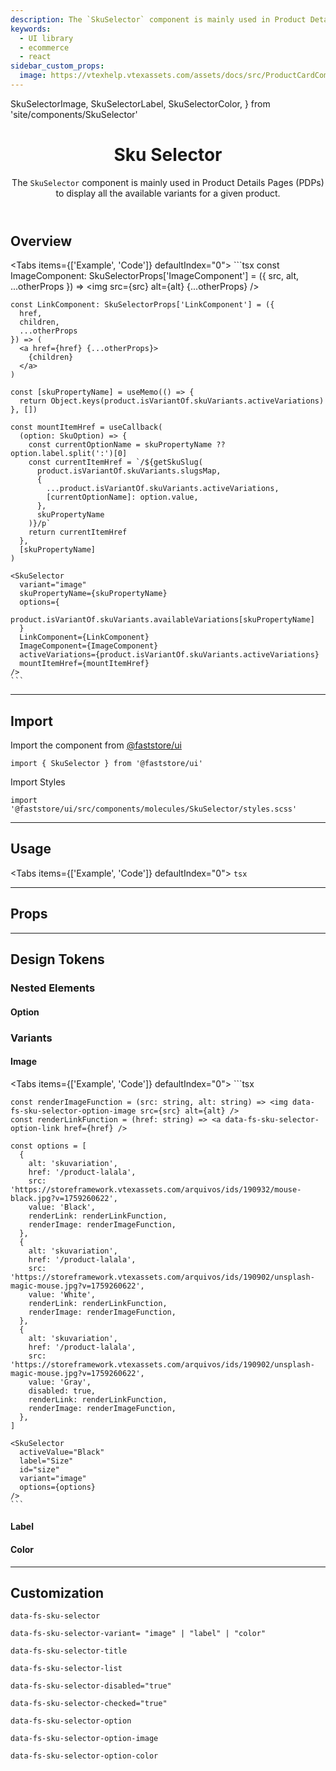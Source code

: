 ```yaml
---
description: The `SkuSelector` component is mainly used in Product Details Pages (PDPs) to display all the available variants for a given product.
keywords:
  - UI library
  - ecommerce
  - react
sidebar_custom_props:
  image: https://vtexhelp.vtexassets.com/assets/docs/src/ProductCardComponent___e6502d57cf7e5bf247f86b64577d4141.png
---
```


  SkuSelectorImage,
  SkuSelectorLabel,
  SkuSelectorColor,
} from 'site/components/SkuSelector'


<header>

# Sku Selector

The `SkuSelector` component is mainly used in Product Details Pages (PDPs) to display all the available variants for a given product.

</header>

## Overview

<Tabs items={['Example', 'Code']} defaultIndex="0">
  <Tab>
    <OverviewSection>
      <SkuSelectorImage />
    </OverviewSection>
  </Tab>
  <Tab>
    ```tsx
    const ImageComponent: SkuSelectorProps['ImageComponent'] = ({
      src,
      alt,
      ...otherProps
    }) => <img src={src} alt={alt} {...otherProps} />

    const LinkComponent: SkuSelectorProps['LinkComponent'] = ({
      href,
      children,
      ...otherProps
    }) => (
      <a href={href} {...otherProps}>
        {children}
      </a>
    )

    const [skuPropertyName] = useMemo(() => {
      return Object.keys(product.isVariantOf.skuVariants.activeVariations)
    }, [])

    const mountItemHref = useCallback(
      (option: SkuOption) => {
        const currentOptionName = skuPropertyName ?? option.label.split(':')[0]
        const currentItemHref = `/${getSkuSlug(
          product.isVariantOf.skuVariants.slugsMap,
          {
            ...product.isVariantOf.skuVariants.activeVariations,
            [currentOptionName]: option.value,
          },
          skuPropertyName
        )}/p`
        return currentItemHref
      },
      [skuPropertyName]
    )

    <SkuSelector
      variant="image"
      skuPropertyName={skuPropertyName}
      options={
        product.isVariantOf.skuVariants.availableVariations[skuPropertyName]
      }
      LinkComponent={LinkComponent}
      ImageComponent={ImageComponent}
      activeVariations={product.isVariantOf.skuVariants.activeVariations}
      mountItemHref={mountItemHref}
    />
    ```

  </Tab>
</Tabs>

---

## Import

Import the component from <a href="https://www.faststore.dev/reference/ui/get-started-faststore-ui">@faststore/ui</a>

```tsx
import { SkuSelector } from '@faststore/ui'
```

Import Styles

```tsx
import '@faststore/ui/src/components/molecules/SkuSelector/styles.scss'
```

---

## Usage

<Tabs items={['Example', 'Code']} defaultIndex="0">
  <Tab>
    <OverviewSection>
      <SkuSelectorImage />
    </OverviewSection>
  </Tab>
  <Tab>
    ```tsx
    ```

  </Tab>
</Tabs>

---

## Props

<PropsSection name="SkuSelector" />

---

## Design Tokens

<TokenTable>
  <TokenRow token="--fs-sku-selector-row-gap" value="var(--fs-spacing-2)" />
  <TokenRow
    token="--fs-sku-selector-column-gap"
    value="var(--fs-sku-selector-row-gap)"
  />
  <TokenRow token="--fs-sku-selector-text-size" value="var(--fs-text-size-1)" />
</TokenTable>

### Nested Elements

#### Option

<TokenTable>
  <TokenRow
    token="--fs-sku-selector-option-width"
    value="var(--fs-spacing-7)"
  />
  <TokenRow
    token="--fs-sku-selector-option-height"
    value="var(--fs-sku-selector-option-width)"
  />
  <TokenRow
    token="--fs-sku-selector-option-bkg-color-hover"
    value="var(--fs-color-primary-bkg-light)"
    isColor
  />
  <TokenDivider />
  <TokenRow
    token="--fs-sku-selector-option-transition-timing"
    value="var(--fs-transition-timing)"
  />
  <TokenRow token="--fs-sku-selector-option-transition-function" value="ease" />
  <TokenDivider />
  <TokenRow
    token="--fs-sku-selector-option-border-width"
    value="var(--fs-border-width-thick)"
  />
  <TokenRow
    token="--fs-sku-selector-option-border-color"
    value="var(--fs-color-neutral-7)"
    isColor
  />
  <TokenRow
    token="--fs-sku-selector-option-border-radius"
    value="var(--fs-border-radius)"
  />
  <TokenRow
    token="--fs-sku-selector-option-border-color-hover"
    value="var(--fs-border-color-active)"
    isColor
  />
  <TokenDivider />
  <TokenRow
    token="--fs-sku-selector-option-checked-border-width"
    value="var(--fs-sku-selector-option-border-width)"
  />
  <TokenRow
    token="--fs-sku-selector-option-checked-border-color"
    value="var(--fs-sku-selector-option-border-color-hover)"
    isColor
  />
  <TokenRow
    token="--fs-sku-selector-option-checked-box-shadow"
    value="0 0 0 var(--fs-border-width-thickest) var(--fs-color-focus-ring-outline)"
  />
  <TokenRow
    token="--fs-sku-selector-option-checked-bkg-color"
    value="var(--fs-sku-selector-option-bkg-color-hover)"
    isColor
  />
  <TokenDivider />
  <TokenRow
    token="--fs-sku-selector-option-disabled-width"
    value="var(--fs-border-width)"
  />
  <TokenRow
    token="--fs-sku-selector-option-disabled-color"
    value="var(--fs-color-disabled-text)"
    isColor
  />
  <TokenRow
    token="--fs-sku-selector-option-disabled-border-color"
    value="var(--fs-border-color-disabled)"
    isColor
  />
  <TokenRow
    token="--fs-sku-selector-option-disabled-bkg-color"
    value="var(--fs-sku-selector-option-disabled-border-color)"
    isColor
  />
</TokenTable>

### Variants

#### Image

<Tabs items={['Example', 'Code']} defaultIndex="0">
  <Tab>
    <OverviewSection>
      <SkuSelectorImage />
    </OverviewSection>
  </Tab>
  <Tab>
    ```tsx

    const renderImageFunction = (src: string, alt: string) => <img data-fs-sku-selector-option-image src={src} alt={alt} />
    const renderLinkFunction = (href: string) => <a data-fs-sku-selector-option-link href={href} />

    const options = [
      {
        alt: 'skuvariation',
        href: '/product-lalala',
        src: 'https://storeframework.vtexassets.com/arquivos/ids/190932/mouse-black.jpg?v=1759260622',
        value: 'Black',
        renderLink: renderLinkFunction,
        renderImage: renderImageFunction,
      },
      {
        alt: 'skuvariation',
        href: '/product-lalala',
        src: 'https://storeframework.vtexassets.com/arquivos/ids/190902/unsplash-magic-mouse.jpg?v=1759260622',
        value: 'White',
        renderLink: renderLinkFunction,
        renderImage: renderImageFunction,
      },
      {
        alt: 'skuvariation',
        href: '/product-lalala',
        src: 'https://storeframework.vtexassets.com/arquivos/ids/190902/unsplash-magic-mouse.jpg?v=1759260622',
        value: 'Gray',
        disabled: true,
        renderLink: renderLinkFunction,
        renderImage: renderImageFunction,
      },
    ]

    <SkuSelector
      activeValue="Black"
      label="Size"
      id="size"
      variant="image"
      options={options}
    />
    ```

  </Tab>
</Tabs>

<TokenTable>
  <TokenRow token="--fs-sku-selector-image-width" value="var(--fs-spacing-6)" />
  <TokenRow
    token="--fs-sku-selector-image-height"
    value="var(--fs-sku-selector-image-width)"
  />
  <TokenRow
    token="--fs-sku-selector-image-border-radius"
    value="var(--fs-border-radius-small)"
  />
</TokenTable>

#### Label

#### Color

<TokenTable>
  <TokenRow
    token="--fs-sku-selector-color-width"
    value="var(--fs-sku-selector-image-width)"
  />
  <TokenRow
    token="--fs-sku-selector-color-height"
    value="var(--fs-sku-selector-color-width)"
  />
  <TokenRow
    token="--fs-sku-selector-color-border-radius"
    value="var(--fs-sku-selector-image-border-radius)"
  />
</TokenTable>

---

## Customization

`data-fs-sku-selector`

`data-fs-sku-selector-variant= "image" | "label" | "color"`

`data-fs-sku-selector-title`

`data-fs-sku-selector-list`

`data-fs-sku-selector-disabled="true"`

`data-fs-sku-selector-checked="true"`

`data-fs-sku-selector-option`

`data-fs-sku-selector-option-image`

`data-fs-sku-selector-option-color`
